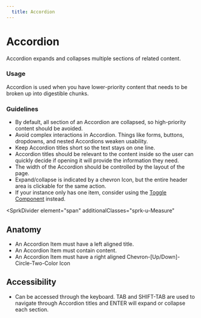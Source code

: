 ```yaml
---
  title: Accordion
---
```


# Accordion

Accordion expands and collapses multiple
sections of related content.

<ComponentPreview
  componentName="accordion--default-story"
  hasReact
  hasAngular
  hasHTML
/>

### Usage

Accordion is used when you have lower-priority
content that needs to be broken up into digestible chunks.

### Guidelines

- By default, all section of an Accordion are
collapsed, so high-priority content should be avoided.
- Avoid complex interactions in Accordion.
Things like forms, buttons, dropdowns, and nested
Accordions weaken usability.
- Keep Accordion titles short so the text
stays on one line.
- Accordion titles should be relevant to the content
inside so the user can quickly decide if opening
it will provide the information they need.
- The width of the Accordion should be
controlled by the layout of the page.
- Expand/collapse is indicated by a chevron Icon,
but the entire header area is clickable for the same action.
- If your instance only has one item, consider using the [Toggle Component](https://sparkdesignsystem.com/using-spark/components/toggle) instead.

<SprkDivider
 element="span"
 additionalClasses="sprk-u-Measure"
></SprkDivider>

## Anatomy

- An Accordion Item must have a left aligned title.
- An Accordion Item must contain content.
- An Accordion Item must have a right aligned
Chevron-[Up/Down]-Circle-Two-Color Icon

## Accessibility

- Can be accessed through the keyboard.
TAB and SHIFT-TAB are used to navigate through
Accordion titles and ENTER will expand or
collapse each section.